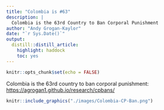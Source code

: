 ```yaml
---
title: "Colombia is #63"
description: |
  Colombia is the 63rd Country to Ban Corporal Punishment
author: "Andy Grogan-Kaylor"
date: "`r Sys.Date()`"
output:
  distill::distill_article:
    highlight: haddock
    toc: yes
---
```


```r

knitr::opts_chunk$set(echo = FALSE)

```

Colombia is the 63rd country to ban corporal punishment: [https://agrogan1.github.io/research/cpbans/](https://agrogan1.github.io/research/cpbans/)


```r

knitr::include_graphics("./images/Colombia-CP-Ban.png")

```

